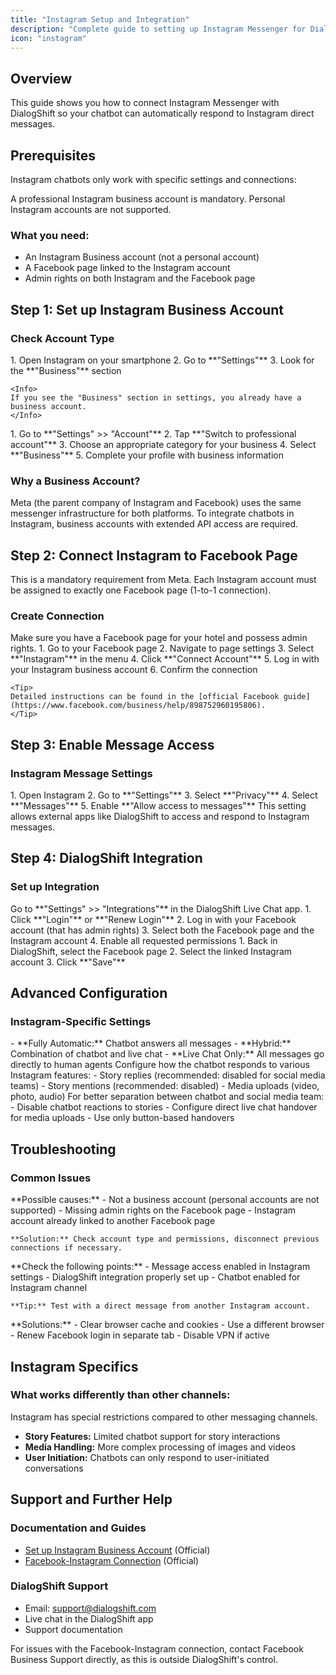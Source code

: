 ```yaml
---
title: "Instagram Setup and Integration"
description: "Complete guide to setting up Instagram Messenger for DialogShift"
icon: "instagram"
---
```


## Overview

This guide shows you how to connect Instagram Messenger with DialogShift so your chatbot can automatically respond to Instagram direct messages.

## Prerequisites

Instagram chatbots only work with specific settings and connections:

<Note>
A professional Instagram business account is mandatory. Personal Instagram accounts are not supported.
</Note>

### What you need:
- An Instagram Business account (not a personal account)
- A Facebook page linked to the Instagram account
- Admin rights on both Instagram and the Facebook page

## Step 1: Set up Instagram Business Account

### Check Account Type

<Steps>
  <Step title="Check current account type">
    1. Open Instagram on your smartphone
    2. Go to **"Settings"**
    3. Look for the **"Business"** section
    
    <Info>
    If you see the "Business" section in settings, you already have a business account.
    </Info>
  </Step>
  
  <Step title="Switch to Business Account" condition="If not yet a business account">
    1. Go to **"Settings" >> "Account"**
    2. Tap **"Switch to professional account"**
    3. Choose an appropriate category for your business
    4. Select **"Business"**
    5. Complete your profile with business information
  </Step>
</Steps>

### Why a Business Account?

<Accordion title="Technical Background">
  Meta (the parent company of Instagram and Facebook) uses the same messenger infrastructure for both platforms. To integrate chatbots in Instagram, business accounts with extended API access are required.
</Accordion>

## Step 2: Connect Instagram to Facebook Page

<Warning>
This is a mandatory requirement from Meta. Each Instagram account must be assigned to exactly one Facebook page (1-to-1 connection).
</Warning>

### Create Connection

<Steps>
  <Step title="Prepare Facebook Page">
    Make sure you have a Facebook page for your hotel and possess admin rights.
  </Step>
  
  <Step title="Link Instagram">
    1. Go to your Facebook page
    2. Navigate to page settings
    3. Select **"Instagram"** in the menu
    4. Click **"Connect Account"**
    5. Log in with your Instagram business account
    6. Confirm the connection
    
    <Tip>
    Detailed instructions can be found in the [official Facebook guide](https://www.facebook.com/business/help/898752960195806).
    </Tip>
  </Step>
</Steps>

## Step 3: Enable Message Access

### Instagram Message Settings

<Steps>
  <Step title="Allow message access">
    1. Open Instagram
    2. Go to **"Settings"**
    3. Select **"Privacy"**
    4. Select **"Messages"**
    5. Enable **"Allow access to messages"**
  </Step>
</Steps>

<Info>
This setting allows external apps like DialogShift to access and respond to Instagram messages.
</Info>

## Step 4: DialogShift Integration

### Set up Integration

<Steps>
  <Step title="Open DialogShift App">
    Go to **"Settings" >> "Integrations"** in the DialogShift Live Chat app.
  </Step>
  
  <Step title="Facebook/Instagram Login">
    1. Click **"Login"** or **"Renew Login"**
    2. Log in with your Facebook account (that has admin rights)
    3. Select both the Facebook page and the Instagram account
    4. Enable all requested permissions
  </Step>
  
  <Step title="Save Integration">
    1. Back in DialogShift, select the Facebook page
    2. Select the linked Instagram account
    3. Click **"Save"**
  </Step>
</Steps>

## Advanced Configuration

### Instagram-Specific Settings

<Tabs>
  <Tab title="Chatbot Modes">
    - **Fully Automatic:** Chatbot answers all messages
    - **Hybrid:** Combination of chatbot and live chat
    - **Live Chat Only:** All messages go directly to human agents
  </Tab>
  
  <Tab title="Story Interactions">
    Configure how the chatbot responds to various Instagram features:
    - Story replies (recommended: disabled for social media teams)
    - Story mentions (recommended: disabled)
    - Media uploads (video, photo, audio)
  </Tab>
  
  <Tab title="Social Media Team Setup">
    For better separation between chatbot and social media team:
    - Disable chatbot reactions to stories
    - Configure direct live chat handover for media uploads
    - Use only button-based handovers
  </Tab>
</Tabs>

## Troubleshooting

### Common Issues

<AccordionGroup>
  <Accordion title="Instagram account cannot be linked">
    **Possible causes:**
    - Not a business account (personal accounts are not supported)
    - Missing admin rights on the Facebook page
    - Instagram account already linked to another Facebook page
    
    **Solution:** Check account type and permissions, disconnect previous connections if necessary.
  </Accordion>
  
  <Accordion title="Chatbot doesn't respond on Instagram">
    **Check the following points:**
    - Message access enabled in Instagram settings
    - DialogShift integration properly set up
    - Chatbot enabled for Instagram channel
    
    **Tip:** Test with a direct message from another Instagram account.
  </Accordion>
  
  <Accordion title="Login issues during integration">
    **Solutions:**
    - Clear browser cache and cookies
    - Use a different browser
    - Renew Facebook login in separate tab
    - Disable VPN if active
  </Accordion>
</AccordionGroup>

## Instagram Specifics

### What works differently than other channels:

<Note>
Instagram has special restrictions compared to other messaging channels.
</Note>

- **Story Features:** Limited chatbot support for story interactions
- **Media Handling:** More complex processing of images and videos
- **User Initiation:** Chatbots can only respond to user-initiated conversations

## Support and Further Help

### Documentation and Guides
- [Set up Instagram Business Account](https://help.instagram.com/502981923235522?helpref=hc_fnav) (Official)
- [Facebook-Instagram Connection](https://www.facebook.com/business/help/898752960195806) (Official)

### DialogShift Support
- Email: [support@dialogshift.com](mailto:support@dialogshift.com)
- Live chat in the DialogShift app
- Support documentation

<Warning>
For issues with the Facebook-Instagram connection, contact Facebook Business Support directly, as this is outside DialogShift's control.
</Warning> 